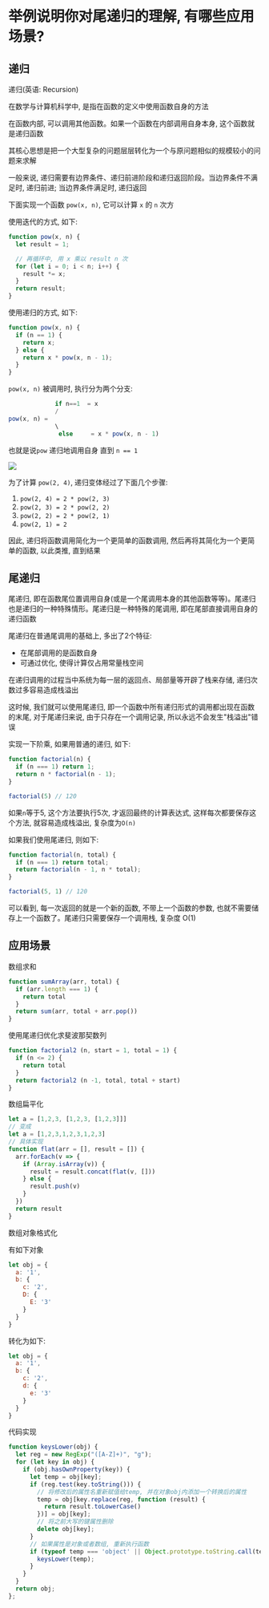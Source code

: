 # 举例说明你对尾递归的理解, 有哪些应用场景?

## 递归

递归(英语: Recursion)

在数学与计算机科学中, 是指在函数的定义中使用函数自身的方法

在函数内部, 可以调用其他函数。如果一个函数在内部调用自身本身, 这个函数就是递归函数

其核心思想是把一个大型复杂的问题层层转化为一个与原问题相似的规模较小的问题来求解

一般来说, 递归需要有边界条件、递归前进阶段和递归返回阶段。当边界条件不满足时, 递归前进; 当边界条件满足时, 递归返回

下面实现一个函数 `pow(x, n)`, 它可以计算 `x` 的 `n` 次方

使用迭代的方式, 如下: 

```js showLineNumbers copy
function pow(x, n) {
  let result = 1;

  // 再循环中, 用 x 乘以 result n 次
  for (let i = 0; i < n; i++) {
    result *= x;
  }
  return result;
}
```

使用递归的方式, 如下: 

```js showLineNumbers copy
function pow(x, n) {
  if (n == 1) {
    return x;
  } else {
    return x * pow(x, n - 1);
  }
}
```

`pow(x, n)` 被调用时, 执行分为两个分支: 

```js showLineNumbers copy
             if n==1  = x
             /
pow(x, n) =
             \
              else     = x * pow(x, n - 1)
```

也就是说`pow` 递归地调用自身 直到 `n == 1`

![](https://static.vue-js.com/8002c960-815d-11eb-ab90-d9ae814b240d.png)

为了计算 `pow(2, 4)`, 递归变体经过了下面几个步骤: 

1. `pow(2, 4) = 2 * pow(2, 3)`
2. `pow(2, 3) = 2 * pow(2, 2)`
3. `pow(2, 2) = 2 * pow(2, 1)`
4. `pow(2, 1) = 2`

因此, 递归将函数调用简化为一个更简单的函数调用, 然后再将其简化为一个更简单的函数, 以此类推, 直到结果

## 尾递归

尾递归, 即在函数尾位置调用自身(或是一个尾调用本身的其他函数等等)。尾递归也是递归的一种特殊情形。尾递归是一种特殊的尾调用, 即在尾部直接调用自身的递归函数

尾递归在普通尾调用的基础上, 多出了2个特征: 

- 在尾部调用的是函数自身
- 可通过优化, 使得计算仅占用常量栈空间

在递归调用的过程当中系统为每一层的返回点、局部量等开辟了栈来存储, 递归次数过多容易造成栈溢出

这时候, 我们就可以使用尾递归, 即一个函数中所有递归形式的调用都出现在函数的末尾, 对于尾递归来说, 由于只存在一个调用记录, 所以永远不会发生"栈溢出"错误

实现一下阶乘, 如果用普通的递归, 如下: 

```js showLineNumbers copy
function factorial(n) {
  if (n === 1) return 1;
  return n * factorial(n - 1);
}

factorial(5) // 120
```

如果`n`等于5, 这个方法要执行5次, 才返回最终的计算表达式, 这样每次都要保存这个方法, 就容易造成栈溢出, 复杂度为`O(n)`

如果我们使用尾递归, 则如下: 

```js showLineNumbers copy
function factorial(n, total) {
  if (n === 1) return total;
  return factorial(n - 1, n * total);
}

factorial(5, 1) // 120
```

可以看到, 每一次返回的就是一个新的函数, 不带上一个函数的参数, 也就不需要储存上一个函数了。尾递归只需要保存一个调用栈, 复杂度 O(1)

## 应用场景

数组求和

```js showLineNumbers copy
function sumArray(arr, total) {
  if (arr.length === 1) {
    return total
  }
  return sum(arr, total + arr.pop())
}
```

使用尾递归优化求斐波那契数列

```js showLineNumbers copy
function factorial2 (n, start = 1, total = 1) {
  if (n <= 2) {
    return total
  }
  return factorial2 (n -1, total, total + start)
}
```

数组扁平化

```js showLineNumbers copy
let a = [1,2,3, [1,2,3, [1,2,3]]]
// 变成
let a = [1,2,3,1,2,3,1,2,3]
// 具体实现
function flat(arr = [], result = []) {
  arr.forEach(v => {
    if (Array.isArray(v)) {
      result = result.concat(flat(v, []))
    } else {
      result.push(v)
    }
  })
  return result
}
```

数组对象格式化

有如下对象

```js showLineNumbers copy
let obj = {
  a: '1',
  b: {
    c: '2',
    D: {
      E: '3'
    }
  }
}
```

转化为如下: 

```js showLineNumbers copy
let obj = {
  a: '1',
  b: {
    c: '2',
    d: {
      e: '3'
    }
  }
}
```

代码实现

```js showLineNumbers copy
function keysLower(obj) {
  let reg = new RegExp("([A-Z]+)", "g");
  for (let key in obj) {
    if (obj.hasOwnProperty(key)) {
      let temp = obj[key];
      if (reg.test(key.toString())) {
        // 将修改后的属性名重新赋值给temp, 并在对象obj内添加一个转换后的属性
        temp = obj[key.replace(reg, function (result) {
          return result.toLowerCase()
        })] = obj[key];
        // 将之前大写的键属性删除
        delete obj[key];
      }
      // 如果属性是对象或者数组, 重新执行函数
      if (typeof temp === 'object' || Object.prototype.toString.call(temp) === '[object Array]') {
        keysLower(temp);
      }
    }
  }
  return obj;
};
```
